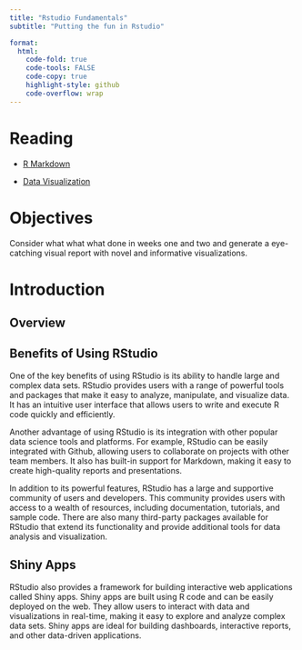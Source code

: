 ```yaml
---
title: "Rstudio Fundamentals"
subtitle: "Putting the fun in Rstudio"

format:
  html:
    code-fold: true
    code-tools: FALSE
    code-copy: true
    highlight-style: github
    code-overflow: wrap
---
```


# Reading

-   [R Markdown](https://r4ds.had.co.nz/r-markdown.html)

-   [Data Visualization](https://r4ds.had.co.nz/data-visualisation.html)

# Objectives

Consider what what what done in weeks one and two and generate a eye-catching visual report with novel and informative visualizations.

# Introduction

## Overview

## Benefits of Using RStudio

One of the key benefits of using RStudio is its ability to handle large and complex data sets. RStudio provides users with a range of powerful tools and packages that make it easy to analyze, manipulate, and visualize data. It has an intuitive user interface that allows users to write and execute R code quickly and efficiently.

Another advantage of using RStudio is its integration with other popular data science tools and platforms. For example, RStudio can be easily integrated with Github, allowing users to collaborate on projects with other team members. It also has built-in support for Markdown, making it easy to create high-quality reports and presentations.

In addition to its powerful features, RStudio has a large and supportive community of users and developers. This community provides users with access to a wealth of resources, including documentation, tutorials, and sample code. There are also many third-party packages available for RStudio that extend its functionality and provide additional tools for data analysis and visualization.

## Shiny Apps

RStudio also provides a framework for building interactive web applications called Shiny apps. Shiny apps are built using R code and can be easily deployed on the web. They allow users to interact with data and visualizations in real-time, making it easy to explore and analyze complex data sets. Shiny apps are ideal for building dashboards, interactive reports, and other data-driven applications.
